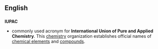 ==English==
==={{acronym}}===
'''IUPAC'''

*commonly used acronym for '''International Union of Pure and Applied Chemistry'''.  This [[chemistry]] organization establishes official names of [[chemical element]]s and [[compound]]s.